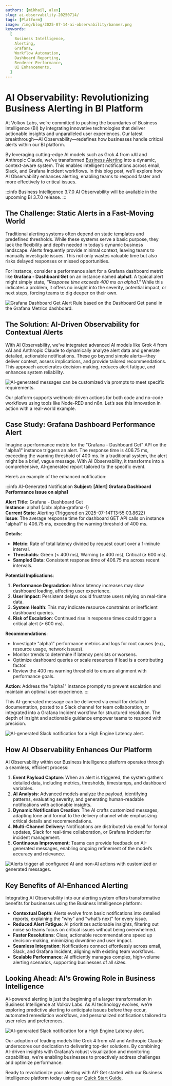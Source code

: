 ```yaml
---
authors: [mikhail, alex]
slug: ai-observability-20250714/
tags: [Platform]
image: /img/blog/2025-07-14-ai-observability/banner.png
keywords:
  [
    Business Intelligence,
    Alerting,
    Grafana,
    Workflow Automation,
    Dashboard Reporting,
    Renderer Performance,
    UI Enhancements,
  ]
---
```



# AI Observability: Revolutionizing Business Alerting in BI Platform

At Volkov Labs, we’re committed to pushing the boundaries of Business Intelligence (BI) by integrating innovative technologies that deliver actionable insights and unparalleled user experiences. Our latest breakthrough—AI Observability—redefines how businesses handle critical alerts within our BI platform.

By leveraging cutting-edge AI models such as Grok 4 from xAI and Anthropic Claude, we’ve transformed [Business Alerting](/docs/alerting/) into a dynamic, context-aware system. This enables intelligent notifications across email, Slack, and Grafana Incident workflows. In this blog post, we’ll explore how AI Observability enhances alerting, enabling teams to respond faster and more effectively to critical issues.

:::info Business Intelligence 3.7.0
AI Observability will be available in the upcoming BI 3.7.0 release.
:::

## The Challenge: Static Alerts in a Fast-Moving World

Traditional alerting systems often depend on static templates and predefined thresholds. While these systems serve a basic purpose, they lack the flexibility and depth needed in today’s dynamic business landscape. Alerts frequently provide minimal context, leaving teams to manually investigate issues. This not only wastes valuable time but also risks delayed responses or missed opportunities.

For instance, consider a performance alert for a Grafana dashboard metric like **Grafana - Dashboard Get** on an instance named **alpha1**. A typical alert might simply state, _"Response time exceeds 400 ms on alpha1."_ While this indicates a problem, it offers no insight into the severity, potential impact, or next steps, forcing teams to dig deeper on their own.

<Image
  title="Grafana Dashboard Get Alert Rule based on the Dashboard Get panel in the Grafana Metrics dashboard."
  src="/img/blog/2025-07-14-ai-observability/alert-rule.png"
/>

## The Solution: AI-Driven Observability for Contextual Alerts

With AI Observability, we’ve integrated advanced AI models like Grok 4 from xAI and Anthropic Claude to dynamically analyze alert data and generate detailed, actionable notifications. These go beyond simple alerts—they deliver context, assess implications, and provide tailored recommendations. This approach accelerates decision-making, reduces alert fatigue, and enhances system reliability.

<Image
  title="AI-generated messages can be customized via prompts to meet specific requirements."
  src="/img/blog/2025-07-14-ai-observability/action-settings.png"
/>

Our platform supports webhook-driven actions for both code and no-code workflows using tools like Node-RED and n8n. Let’s see this innovation in action with a real-world example.

## Case Study: Grafana Dashboard Performance Alert

Imagine a performance metric for the "Grafana - Dashboard Get" API on the "alpha1" instance triggers an alert. The response time is 406.75 ms, exceeding the warning threshold of 400 ms. In a traditional system, the alert might be a brief, vague message. With AI Observability, it transforms into a comprehensive, AI-generated report tailored to the specific event.

Here’s an example of the enhanced notification:

:::info AI-Generated Notification
**Subject: [Alert] Grafana Dashboard Performance Issue on alpha1**

**Alert Title**: Grafana - Dashboard Get  
**Instance**: alpha1 (Job: alpha-grafana-1)  
**Current State**: Alerting (Triggered on 2025-07-14T13:55:03.862Z)  
**Issue**: The average response time for dashboard GET API calls on instance "alpha1" is 406.75 ms, exceeding the warning threshold of 400 ms.

**Details**:

- **Metric**: Rate of total latency divided by request count over a 1-minute interval.
- **Thresholds**: Green (< 400 ms), Warning (≥ 400 ms), Critical (≥ 600 ms).
- **Sampled Data**: Consistent response time of 406.75 ms across recent intervals.

**Potential Implications**:

1. **Performance Degradation**: Minor latency increases may slow dashboard loading, affecting user experience.
2. **User Impact**: Persistent delays could frustrate users relying on real-time data.
3. **System Health**: This may indicate resource constraints or inefficient dashboard queries.
4. **Risk of Escalation**: Continued rise in response times could trigger a critical alert (≥ 600 ms).

**Recommendations**:

- Investigate "alpha1" performance metrics and logs for root causes (e.g., resource usage, network issues).
- Monitor trends to determine if latency persists or worsens.
- Optimize dashboard queries or scale resources if load is a contributing factor.
- Review the 400 ms warning threshold to ensure alignment with performance goals.

**Action**: Address the "alpha1" instance promptly to prevent escalation and maintain an optimal user experience.
:::

This AI-generated message can be delivered via email for detailed documentation, posted to a Slack channel for team collaboration, or integrated into a Grafana Incident workflow for structured resolution. The depth of insight and actionable guidance empower teams to respond with precision.

<Image
  title="AI-generated Slack notification for a High Engine Latency alert."
  src="/img/blog/2025-07-14-ai-observability/event-notification.png"
/>

## How AI Observability Enhances Our Platform

AI Observability within our Business Intelligence platform operates through a seamless, efficient process:

1. **Event Payload Capture**: When an alert is triggered, the system gathers detailed data, including metrics, thresholds, timestamps, and dashboard variables.
2. **AI Analysis**: Advanced models analyze the payload, identifying patterns, evaluating severity, and generating human-readable notifications with actionable insights.
3. **Dynamic Notification Creation**: The AI crafts customized messages, adapting tone and format to the delivery channel while emphasizing critical details and recommendations.
4. **Multi-Channel Delivery**: Notifications are distributed via email for formal updates, Slack for real-time collaboration, or Grafana Incident for incident management.
5. **Continuous Improvement**: Teams can provide feedback on AI-generated messages, enabling ongoing refinement of the model’s accuracy and relevance.

<Image
  title="Alerts trigger all configured AI and non-AI actions with customized or generated messages."
  src="/img/blog/2025-07-14-ai-observability/alert-action.png"
/>

## Key Benefits of AI-Enhanced Alerting

Integrating AI Observability into our alerting system offers transformative benefits for businesses using the Business Intelligence platform:

- **Contextual Depth**: Alerts evolve from basic notifications into detailed reports, explaining the "why" and "what’s next" for every issue.
- **Reduced Alert Fatigue**: AI prioritizes actionable insights, filtering out noise so teams focus on critical issues without being overwhelmed.
- **Faster Resolutions**: Clear, actionable recommendations speed up decision-making, minimizing downtime and user impact.
- **Seamless Integration**: Notifications connect effortlessly across email, Slack, and Grafana Incident, aligning with existing team workflows.
- **Scalable Performance**: AI efficiently manages complex, high-volume alerting scenarios, supporting businesses of all sizes.

## Looking Ahead: AI’s Growing Role in Business Intelligence

AI-powered alerting is just the beginning of a larger transformation in Business Intelligence at Volkov Labs. As AI technology evolves, we’re exploring predictive alerting to anticipate issues before they occur, automated remediation workflows, and personalized notifications tailored to user roles and preferences.

<Image
  title="AI-generated Slack notification for a High Engine Latency alert."
  src="/img/blog/2025-07-14-ai-observability/slack-notification.png"
/>

Our adoption of leading models like Grok 4 from xAI and Anthropic Claude underscores our dedication to delivering top-tier solutions. By combining AI-driven insights with Grafana’s robust visualization and monitoring capabilities, we’re enabling businesses to proactively address challenges and optimize performance.

Ready to revolutionize your alerting with AI? Get started with our Business Intelligence platform today using our [Quick Start Guide](/docs/quick-start/).

<GettingStarted />

<Feedback />
